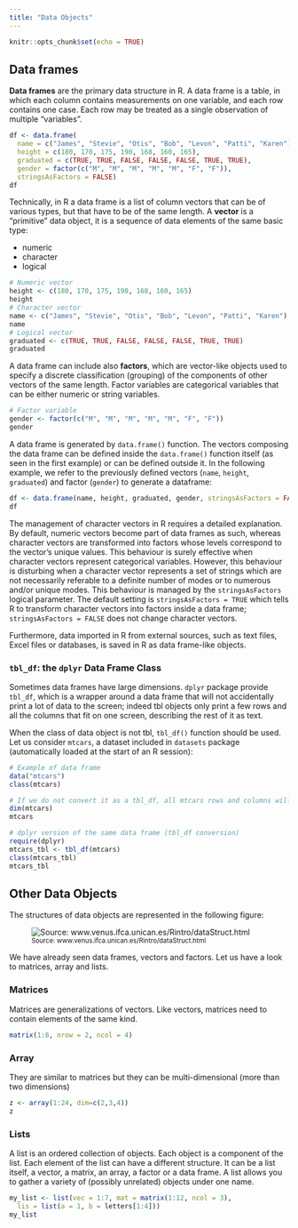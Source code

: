 ```yaml
---
title: "Data Objects"
---
```


```r
knitr::opts_chunk$set(echo = TRUE)
```


## Data frames

**Data frames** are the primary data structure in R. A data frame is a table, in which each column contains measurements on one variable, and each row contains one case. Each row may be treated as a single observation of multiple "variables". 

```r
df <- data.frame(
  name = c("James", "Stevie", "Otis", "Bob", "Levon", "Patti", "Karen"), 
  height = c(180, 170, 175, 190, 168, 160, 165), 
  graduated = c(TRUE, TRUE, FALSE, FALSE, FALSE, TRUE, TRUE),
  gender = factor(c("M", "M", "M", "M", "M", "F", "F")), 
  stringsAsFactors = FALSE)
df
```

Technically, in R a data frame is a list of column vectors that can be of various types, but that have to be of the same length. A **vector** is a "primitive" data object, it is a sequence of data elements of the same basic type: 

* numeric
* character 
* logical

```r
# Numeric vector
height <- c(180, 170, 175, 190, 168, 160, 165)
height
# Character vector
name <- c("James", "Stevie", "Otis", "Bob", "Levon", "Patti", "Karen")
name
# Logical vector
graduated <- c(TRUE, TRUE, FALSE, FALSE, FALSE, TRUE, TRUE)
graduated
```

A data frame can include also **factors**, which are vector-like objects used to specify a discrete classification (grouping) of the components of other vectors of the same length. Factor variables are categorical variables that can be either numeric or string variables.

```r
# Factor variable
gender <- factor(c("M", "M", "M", "M", "M", "F", "F"))
gender
```

A data frame is generated by `data.frame()` function. The vectors composing the data frame can be defined inside the `data.frame()` function itself (as seen in the first example) or can be defined outside it. In the following example, we refer to the previously defined vectors (`name`, `height`, `graduated`) and factor (`gender`) to generate a dataframe:

```r
df <- data.frame(name, height, graduated, gender, stringsAsFactors = FALSE)
df
```

The management of character vectors in R requires a detailed explanation. By default, numeric vectors become part of data frames as such, whereas character vectors are transformed into factors whose levels correspond to the vector's unique values. This behaviour is surely effective when character vectors represent categorical variables. However, this behaviour is disturbing when a character vector represents a set of strings which are not necessarily referable to a definite number of modes or to numerous and/or unique modes. This behaviour is managed by the `stringsAsFactors` logical parameter. The default setting is `stringsAsFactors = TRUE` which tells R to transform character vectors into factors inside a data frame; `stringsAsFactors = FALSE` does not change character vectors. 

Furthermore, data imported in R from external sources, such as text files, Excel files or databases, is saved in R as data frame-like objects.

### `tbl_df`: the `dplyr` Data Frame Class

Sometimes data frames have large dimensions. `dplyr` package provide `tbl_df`, which is a wrapper around a data frame that will not accidentally print a lot of data to the screen; indeed tbl objects only print a few rows and all the columns that fit on one screen, describing the rest of it as text.

When the class of data object is not tbl, `tbl_df()` function should be used.  
Let us consider `mtcars`, a dataset included in `datasets` package (automatically loaded at the start of an R session): 

```r
# Example of data frame
data("mtcars")
class(mtcars)

# If we do not convert it as a tbl_df, all mtcars rows and columns will be printed when calling mtcars 
dim(mtcars)
mtcars

# dplyr version of the same data frame (tbl_df conversion)
require(dplyr)
mtcars_tbl <- tbl_df(mtcars)
class(mtcars_tbl)
mtcars_tbl
```

## Other Data Objects 

The structures of data objects are represented in the following figure:

![<small>Source: www.venus.ifca.unican.es/Rintro/dataStruct.html</small>](./images/dataStructure.png)


We have already seen data frames, vectors and factors. Let us have a look to matrices, array and lists.

### Matrices

Matrices are generalizations of vectors. Like vectors, matrices need to contain elements of the same kind.

```r
matrix(1:8, nrow = 2, ncol = 4)
```

### Array  

They are similar to matrices but they can be multi-dimensional (more than two dimensions)

```r
z <- array(1:24, dim=c(2,3,4))
z
```

### Lists

A list is an ordered collection of objects. Each object is a component of the list. Each element of the list can have a different structure. It can be a list itself, a vector, a matrix, an array, a factor or a data frame. A list allows you to gather a variety of (possibly unrelated) objects under one name.

```r
my_list <- list(vec = 1:7, mat = matrix(1:12, ncol = 3),
  lis = list(a = 1, b = letters[1:4]))
my_list
```


